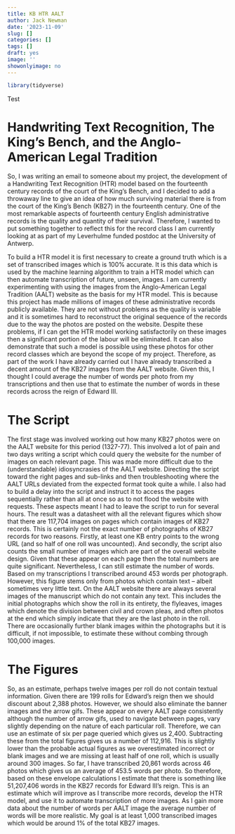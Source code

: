 ```yaml
---
title: KB HTR AALT
author: Jack Newman
date: '2023-11-09'
slug: []
categories: []
tags: []
draft: yes
image: ''
showonlyimage: no
---
```

```r
library(tidyverse)

```
Test


# Handwriting Text Recognition, The King's Bench, and the Anglo-American Legal Tradition

So, I was writing an email to someone about my project, the development of a Handwriting Text Recognition (HTR) model based on the fourteenth century records of the court of the King’s Bench, and I decided to add a throwaway line to give an idea of how much surviving material there is from the court of the King's Bench (KB27) in the fourteenth century. One of the most remarkable aspects of fourteenth century English administrative records is the quality and quantity of their survival. Therefore, I wanted to put something together to reflect this for the record class I am currently looking at as part of my Leverhulme funded postdoc at the University of Antwerp.



To build a HTR model it is first necessary to create a ground truth which is a set of transcribed images which is 100% accurate. It is this data which is used by the machine learning algorithm to train a HTR model which can then automate transcription of future, unseen, images.
I am currently experimenting with using the images from the Anglo-American Legal Tradition (AALT) website as the basis for my HTR model. This is because this project has made millions of images of these administrative records publicly available. They are not without problems as the quality is variable and it is sometimes hard to reconstruct the original sequence of the records due to the way the photos are posted on the website. Despite these problems, if I can get the HTR model working satisfactorily on these images then a significant portion of the labour will be eliminated. It can also demonstrate that such a model is possible using these photos for other record classes which are beyond the scope of my project.
Therefore, as part of the work I have already carried out I have already transcribed a decent amount of the KB27 images from the AALT website. Given this, I thought I could average the number of words per photo from my transcriptions and then use that to estimate the number of words in these records across the reign of Edward III.

# The Script

The first stage was involved working out how many KB27 photos were on the AALT website for this period (1327-77). This involved a lot of pain and two days writing a script which could query the website for the number of images on each relevant page.
This was made more difficult due to the (understandable) idiosyncrasies of the AALT website. Directing the script toward the right pages and sub-links and then troubleshooting where the AALT URLs deviated from the expected format took quite a while. I also had to build a delay into the script and instruct it to access the pages sequentially rather than all at once so as to not flood the website with requests. These aspects meant I had to leave the script to run for several hours.
The result was a datasheet with all the relevant figures which show that there are 117,704 images on pages which contain images of KB27 records. 
This is certainly not the exact number of photographs of KB27 records for two reasons. Firstly, at least one KB entry points to the wrong URL (and so half of one roll was uncounted). And secondly, the script also counts the small number of images which are part of the overall website design. Given that these appear on each page then the total numbers are quite significant.
Nevertheless, I can still estimate the number of words. Based on my transcriptions I transcribed around 453 words per photograph. However, this figure stems only from photos which contain text – albeit sometimes very little text. 
On the AALT website there are always several images of the manuscript which do not contain any text. This includes the initial photographs which show the roll in its entirety, the flyleaves, images which denote the division between civil and crown pleas, and often photos at the end which simply indicate that they are the last photo in the roll. There are occasionally further blank images within the photographs but it is difficult, if not impossible, to estimate these without combing through 100,000 images.

# The Figures

So, as an estimate, perhaps twelve images per roll do not contain textual information. Given there are 199 rolls for Edward’s reign then we should discount about 2,388 photos. However, we should also eliminate the banner images and the arrow gifs. These appear on every AALT page consistently although the number of arrow gifs, used to navigate between pages, vary slightly depending on the nature of each particular roll. Therefore, we can use an estimate of six per page queried which gives us 2,400. Subtracting these from the total figures gives us a number of 112,916. This is slightly lower than the probable actual figures as we overestimated incorrect or blank images and we are missing at least half of one roll, which is usually around 300 images.
So far, I have transcribed 20,861 words across 46 photos which gives us an average of 453.5 words per photo. So therefore, based on these envelope calculations I estimate that there is something like 51,207,406 words in the KB27 records for Edward III’s reign.
This is an estimate which will improve as I transcribe more records, develop the HTR model, and use it to automate transcription of more images. As I gain more data about the number of words per AALT image the average number of words will be more realistic. My goal is at least 1,000 transcribed images which would be around 1% of the total KB27 images.
